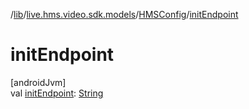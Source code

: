 /[lib](/api-reference/android/v2/home/content)/[live.hms.video.sdk.models](../index)/[HMSConfig](index)/[initEndpoint](init-endpoint)

# initEndpoint

[androidJvm]\
val [initEndpoint](init-endpoint): [String](https://kotlinlang.org/api/latest/jvm/stdlib/kotlin/-string/index.html)
